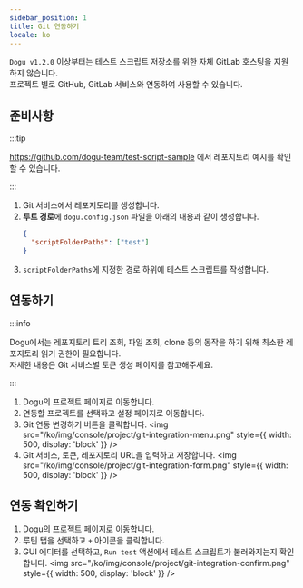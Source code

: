 ```yaml
---
sidebar_position: 1
title: Git 연동하기
locale: ko
---
```


`Dogu v1.2.0` 이상부터는 테스트 스크립트 저장소를 위한 자체 GitLab 호스팅을 지원하지 않습니다.  
프로젝트 별로 GitHub, GitLab 서비스와 연동하여 사용할 수 있습니다.

## 준비사항

:::tip

https://github.com/dogu-team/test-script-sample 에서 레포지토리 예시를 확인할 수 있습니다.

:::

1. Git 서비스에서 레포지토리를 생성합니다.
2. **루트 경로**에 `dogu.config.json` 파일을 아래의 내용과 같이 생성합니다.
   ```json
   {
     "scriptFolderPaths": ["test"]
   }
   ```
3. `scriptFolderPaths`에 지정한 경로 하위에 테스트 스크립트를 작성합니다.

## 연동하기

:::info

Dogu에서는 레포지토리 트리 조회, 파일 조회, clone 등의 동작을 하기 위해 최소한 레포지토리 읽기 권한이 필요합니다.  
자세한 내용은 Git 서비스별 토큰 생성 페이지를 참고해주세요.

:::

1. Dogu의 프로젝트 페이지로 이동합니다.
2. 연동할 프로젝트를 선택하고 설정 페이지로 이동합니다.
3. Git 연동 변경하기 버튼을 클릭합니다.
   <img
     src="/ko/img/console/project/git-integration-menu.png"
     style={{ width: 500, display: 'block' }}
   />
4. Git 서비스, 토큰, 레포지토리 URL을 입력하고 저장합니다.
   <img
     src="/ko/img/console/project/git-integration-form.png"
     style={{ width: 500, display: 'block' }}
   />

## 연동 확인하기

1. Dogu의 프로젝트 페이지로 이동합니다.
2. 루틴 탭을 선택하고 `+` 아이콘을 클릭합니다.
3. GUI 에디터를 선택하고, `Run test` 액션에서 테스트 스크립트가 불러와지는지 확인합니다.
   <img
     src="/ko/img/console/project/git-integration-confirm.png"
     style={{ width: 500, display: 'block' }}
   />
